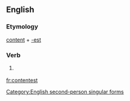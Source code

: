 ==English==

===Etymology===
[[content]] + [[-est]]

===Verb===
{{en-verb form}}

# {{archaic}} {{form of|Second-person singular simple present form|content}}

[[Category:English second-person singular forms]]

[[fr:contentest]]